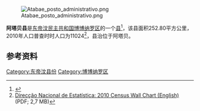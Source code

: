 {{coord|8.80954|S|125.15850|E|display=title}}
[[File:Atabae_posto_administrativo.png|thumb]]

'''阿塔贝县'''是[[东帝汶民主共和国|东帝汶民主共和国]][[博博纳罗区|博博纳罗区]]的一个[[县_(东帝汶)|县]]<ref>{{Cite web |url=http://statoids.com/ytl.html |title=存档副本 |accessdate=2015-09-28 |archive-date=2015-09-24 |archive-url=https://web.archive.org/web/20150924122734/http://www.statoids.com/ytl.html |dead-url=no }}</ref>，该县面积252.80平方公里，2010年人口普查时时人口为11024<ref name="Wall">[http://dne.mof.gov.tl/published/2010%20and%202011%20Publications/Wall%20Chart%20English/Wall%20Chart%20English%209%20June%202011.pdf Direcção Nacional de Estatística: 2010 Census Wall Chart (English)] {{Wayback|url=http://dne.mof.gov.tl/published/2010%20and%202011%20Publications/Wall%20Chart%20English/Wall%20Chart%20English%209%20June%202011.pdf |date=20150409091258 }} (PDF; 2,7 MB)</ref>，县治位于阿塔贝。
== 参考资料 ==
{{Reflist}}

[[Category:东帝汶县份|Category:东帝汶县份]]
[[Category:博博纳罗区|Category:博博纳罗区]]


{{EastTimor-geo-stub}}